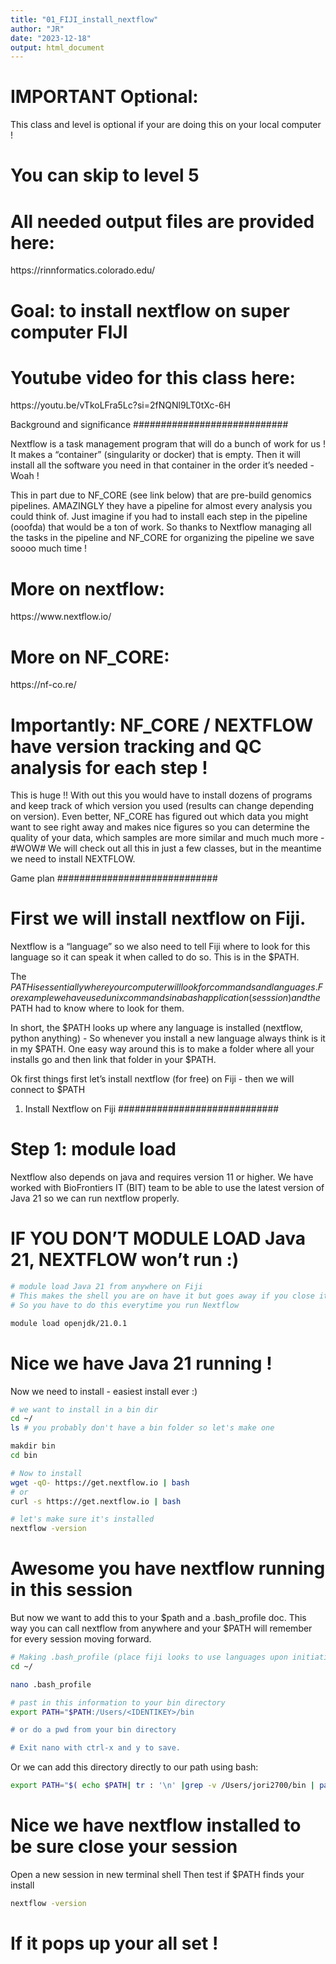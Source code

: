 ```yaml
---
title: "01_FIJI_install_nextflow"
author: "JR"
date: "2023-12-18"
output: html_document
---
```

# IMPORTANT Optional:
This class and level is optional if your are doing this on your local computer !

# You can skip to level 5 
# All needed output files are provided here:
https://rinnformatics.colorado.edu/


# Goal: to install nextflow on super computer FIJI
# Youtube video for this class here:
https://youtu.be/vTkoLFra5Lc?si=2fNQNl9LT0tXc-6H


############################
Background and significance
############################

Nextflow is a task management program that will do a bunch of work for us !
It makes a "container" (singularity or docker) that is empty. Then it will 
install all the software you need in that container in the order it's needed - Woah !

This in part due to NF_CORE (see link below) that are pre-build genomics pipelines.
AMAZINGLY they have a pipeline for almost every analysis you could think of. Just imagine
if you had to install each step in the pipeline (ooofda) that would be a ton of work. So 
thanks to Nextflow managing all the tasks in the pipeline and NF_CORE for organizing the 
pipeline we save soooo much time !

# More on nextflow:
https://www.nextflow.io/


# More on NF_CORE:
https://nf-co.re/

# Importantly: NF_CORE / NEXTFLOW have version tracking and QC analysis for each step !
This is huge !! With out this you would have to install dozens of programs and keep track of 
which version you used (results can change depending on version). Even better, NF_CORE has figured
out which data you might want to see right away and makes nice figures so you can determine the quality 
of your data, which samples are more similar and much much more - #WOW# We will check out all this in
just a few classes, but in the meantime we need to install NEXTFLOW.

#############################
Game plan
#############################

# First we will install nextflow on Fiji. 
Nextflow is a "language" so we also 
need to tell Fiji where to look for this language so it can speak it when 
called to do so. This is in the $PATH.

The $PATH is essentially where your computer will look for commands and languages.
For example we have used unix commands in a bash application (sesssion) and the
$PATH had to know where to look for them. 

In short, the $PATH looks up where any language is installed (nextflow, python anything) -
So whenever you install a new language always think is it in my $PATH. One easy way around this 
is to make a folder where all your installs go and then link that folder in your $PATH.

Ok first things first let's install nextflow (for free) on Fiji - then we will connect to $PATH

#############################
(1) Install Nextflow on Fiji
#############################

# Step 1: module load
Nextflow also depends on java and requires version 11 or higher. We have worked with BioFrontiers 
IT (BIT) team to be able to use the latest version of Java 21 so we can run nextflow properly.

# IF YOU DON'T MODULE LOAD Java 21, NEXTFLOW won't run :)

```bash
# module load Java 21 from anywhere on Fiji
# This makes the shell you are on have it but goes away if you close it !
# So you have to do this everytime you run Nextflow

module load openjdk/21.0.1
```

# Nice we have Java 21 running !

Now we need to install - easiest install ever :)

```bash
# we want to install in a bin dir
cd ~/
ls # you probably don't have a bin folder so let's make one

makdir bin
cd bin

# Now to install
wget -qO- https://get.nextflow.io | bash
# or
curl -s https://get.nextflow.io | bash

# let's make sure it's installed
nextflow -version

```

# Awesome you have nextflow running in this session
But now we want to add this to your $path and a .bash_profile doc.
This way you can call nextflow from anywhere and your $PATH
will remember for every session moving forward.

```bash
# Making .bash_profile (place fiji looks to use languages upon initiating session)
cd ~/

nano .bash_profile

# past in this information to your bin directory
export PATH="$PATH:/Users/<IDENTIKEY>/bin

# or do a pwd from your bin directory

# Exit nano with ctrl-x and y to save.

```

Or we can add this directory directly to our path using bash:
```bash

export PATH="$( echo $PATH| tr : '\n' |grep -v /Users/jori2700/bin | paste -s -d: )"
```

# Nice we have nextflow installed to be sure close your session
Open a new session in new terminal shell
Then test if $PATH finds your install
```bash

nextflow -version
```

# If it pops up your all set !






